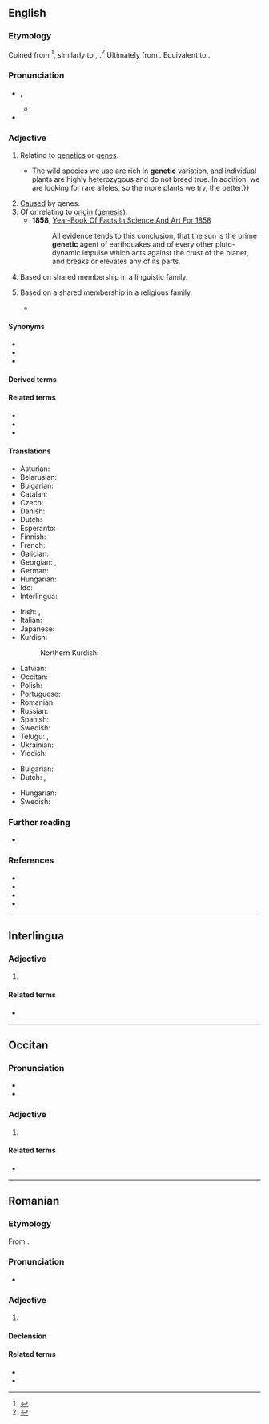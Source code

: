 {{also|genètic}}
==English==

===Etymology===
{{root|en|ine-pro|*ǵenh₁-}}
Coined from {{m|en|genesis}}<ref>{{R:Etymonline}}</ref>, similarly to {{m|en|antithesis}}, {{m|en|antithetic}}.<ref>{{R:Lexico}}</ref> Ultimately from {{der|en|grc|γίγνομαι||I come into being}}. Equivalent to {{suffix|en|gene|-ic}}.

===Pronunciation===
* {{enPR|jə-nĕt'ĭk}}, {{IPA|en|[d͡ʒəˈnɛtɪk]|[d͡ʒɪˈnɛtɪk]}}
** {{audio|en|LL-Q1860 (eng)-Vealhurl-genetic.wav|Audio (RP)}}
* {{rhymes|en|ɛtɪk|s=3}}

===Adjective===
{{en-adj|-}}

# {{lb|en|genetics}} Relating to [[genetics]] or [[gene]]s. {{defdate|from 1908}}
#* {{quote-journal|en|year=2013|month=May-June|author=[http://www.americanscientist.org/authors/detail/david-van-tassel David Van Tassel], [http://www.americanscientist.org/authors/detail/lee-dehaan Lee DeHaan]
|title=[http://www.americanscientist.org/issues/feature/2013/3/wild-plants-to-the-rescue Wild Plants to the Rescue]
|volume=101|issue=3|magazine={{w|American Scientist}}
|passage=Plant breeding is always a numbers game.{{...}}The wild species we use are rich in '''genetic''' variation, and individual plants are highly heterozygous and do not breed true. In addition, we are looking for rare alleles, so the more plants we try, the better.}}
# [[cause|Cause]]d by genes.
# Of or relating to [[origin]] ([[genesis]]). {{defdate|from 1831}}
#* '''1858''', [http://books.google.com/books?id=NBo1AAAAMAAJ&pg=PA365 Year-Book Of Facts In Science And Art For 1858]
#*: All evidence tends to this conclusion, that the sun is the prime '''genetic''' agent of earthquakes and of every other pluto-dynamic impulse which acts against the crust of the planet, and breaks or elevates any of its parts.
# {{lb|en|linguistics}} Based on shared membership in a linguistic family.
#: {{ux|en|Chinese has borrowed several words from English, but it does not have a '''genetic''' relationship to English.}}
# {{lb|en|theology}} Based on a shared membership in a religious family.
#* {{quote-book|en|last=Yamashiro|first=Koji|editors=Yochai Ataria, David Gurevitz, Haviva Pedaya, Yuval Neria|title=Trauma and Monotheism: Sugmund Freud’s ''Moses and Monotheism'' and the Possibility of Writing a Traumatic History of Religion|url=https://books.google.com/books?id=IkcWDQAAQBAJ|location=|publisher=Springer International Publishing Switzerland|date=2016-09-15|page=251|pageurl=https://books.google.com/books?id=IkcWDQAAQBAJ&pg=PA251|ISBN=3319294040|DOI=10.1007/978-3-319-29404-9_15|text=Guy Stroumsa (2011) proposes the use of the alternative term Abrahamic religions, emphasizing the '''genetic''' relationship between Judaism, Christianity, and Islam and their branches, for which the idea of monotheism is not always central.}}

====Synonyms====
* {{l|en|genealogical}}<!--especially in the linguistic sense-->
* {{l|en|genic}}
* {{l|en|hereditary}}

====Derived terms====
{{col3|en
|genetic algorithm
|genetic code
|genetic disorder
|genetic drift
|genetic engineer
|genetic engineering
|genetic fingerprinting
|genetic material
|genetic modification
}}

====Related terms====
* {{l|en|gene}}
* {{l|en|genetics}}
* {{l|en|genetically}}

====Translations====
{{trans-top|relating to genetics or genes}}
* Asturian: {{t|ast|xenéticu}}
* Belarusian: {{t|be|генеты́чны}}
* Bulgarian: {{t|bg|генетичен}}
* Catalan: {{t+|ca|genètic}}
* Czech: {{t+|cs|genetický}}
* Danish: {{t|da|genetisk}}
* Dutch: {{t+|nl|genetisch}}
* Esperanto: {{t|eo|genetika}}
* Finnish: {{t+|fi|geneettinen}}
* French: {{t+|fr|génétique}}
* Galician: {{t+|gl|xenético}}
* Georgian: {{t|ka|გენეტიკური}}, {{t|ka|გენეტიკის}}
* German: {{t+|de|genetisch}}
* Hungarian: {{t+|hu|genetikai}}
* Ido: {{t+|io|genezala}}
* Interlingua: {{t|ia|genetic}}
{{trans-mid}}
* Irish: {{t|ga|gineach}}, {{t|ga|géiniteach}}
* Italian: {{t+|it|genetico}}
* Japanese: {{t|ja|遺伝的|tr=identeki}}
* Kurdish:
*: Northern Kurdish: {{t+|kmr|bomaweyî|n}}
* Latvian: {{t|lv|ģenētisks}}
* Occitan: {{t+|oc|genetic}}
* Polish: {{t+|pl|genetyczny}}
* Portuguese: {{t+|pt|genético}}
* Romanian: {{t+|ro|genetic}}
* Russian: {{t+|ru|генети́ческий}}
* Spanish: {{t+|es|genético}}
* Swedish: {{t+|sv|genetisk}}
* Telugu: {{t|te|జన్యు}}, {{t|te|జన్యుపరమైన}}
* Ukrainian: {{t|uk|генети́чний}}
* Yiddish: {{t|yi|גענעטיש}}
{{trans-bottom}}

{{trans-top|caused by genes}}
* Bulgarian: {{t|bg|генен}}
* Dutch: {{t+|nl|genetisch}}, {{t+|nl|erfelijk}}
{{trans-mid}}
* Hungarian: {{t+|hu|genetikai}}
* Swedish: {{t+|sv|genetisk}}
{{trans-bottom}}

===Further reading===
* {{pedia}}

===References===
* {{R:OneLook}}
* {{R:Keywords 21st}}
* {{R:Keywords|page=142}}
* {{R:Century 1911}}
<references/>

----

==Interlingua==

===Adjective===
{{ia-adj|-}}

# {{l|en|genetic}}

====Related terms====
* {{l|ia|genetica}}

----

==Occitan==

===Pronunciation===
* {{audio|oc|LL-Q14185 (oci)-Davidgrosclaude-genetic.wav|Audio (Béarn)}}
* {{audio|oc|LL-Q942602-Davidgrosclaude-genetic.wav|Audio (Languedocien)}}

===Adjective===
{{oc-adj}}

# {{l|en|genetic}}

====Related terms====
* {{l|oc|genetica}}

----

==Romanian==

===Etymology===
From {{bor|ro|fr|génétique}}.

===Pronunciation===
* {{IPA|ro|[d͡ʒeˈne.tik]}}

===Adjective===
{{ro-adj|4}}

# {{l|en|genetic}}

====Declension====
{{ro-adj-4}}

====Related terms====
* {{l|ro|genă}}
* {{l|ro|genetică}}